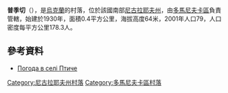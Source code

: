 {{coord|47|39|6|N|31|8|15|E|scale:100000|display=title}}

'''普季切'''（{{lang-uk|Птиче}}），是[[烏克蘭|烏克蘭]]的村落，位於該國南部[[尼古拉耶夫州|尼古拉耶夫州]]，由[[多馬尼夫卡區|多馬尼夫卡區]]負責管轄，始建於1930年，面積0.4平方公里，海拔高度64米，2001年人口79，人口密度每平方公里178.3人。

==參考資料==
* [http://weather.in.ua/ua/nikolaevskaja/21822 Погода в селі Птиче] {{Wayback|url=http://weather.in.ua/ua/nikolaevskaja/21822 |date=20160606154100 }}

[[Category:尼古拉耶夫州村落|Category:尼古拉耶夫州村落]]
[[Category:多馬尼夫卡區村落|Category:多馬尼夫卡區村落]]


{{Mykolaiv-geo-stub}}